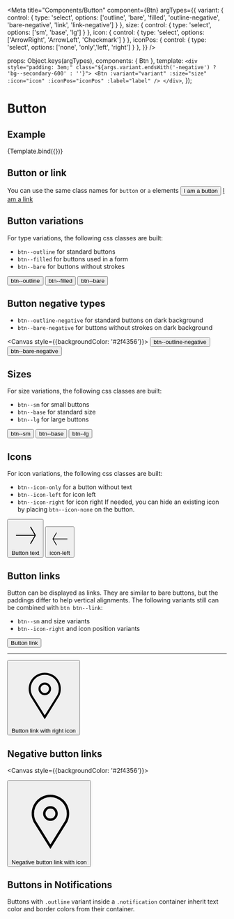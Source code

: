 
<Meta
  title="Components/Button"
  component={Btn}
  argTypes={{
    variant:    { control: { type: 'select', options: ['outline', 'bare', 'filled', 'outline-negative', 'bare-negative', 'link', 'link-negative'] } },
    size:    { control: { type: 'select', options: ['sm', 'base', 'lg'] } },
    icon:    { control: { type: 'select', options: ['ArrowRight', 'ArrowLeft', 'Checkmark'] } },
    iconPos: { control: { type: 'select', options: ['none', 'only','left', 'right'] } },
  }}
/>

  props: Object.keys(argTypes),
  components: { Btn },
  template: 
    `
    <div style="padding: 3em;" class="${args.variant.endsWith('-negative') ? 'bg--secondary-600' : ''}">
      <Btn :variant="variant" :size="size" :icon="icon" :iconPos="iconPos" :label="label" />
    </div>
    `,
});

# Button

## Example

<Canvas>
  <Story
    name="Example"
    args={{
      variant: 'outline',
      size: 'base',
      icon: 'ArrowRight',
      iconPos: 'none',
      label: 'Button text',
    }}
  >
    {Template.bind({})}
  </Story>
</Canvas>

<ArgsTable story="Example" />

## Button or link
You can use the same class names for `button` or `a` elements
<Canvas>
<button type="button" class="btn btn--base btn--outline">
  <span class="btn__text">
    I am a button
  </span>
</button>
<a href="#" class="btn btn--base btn--outline">
  <span class="btn__text">
    I am a link
  </span>
</a>
</Canvas>

## Button variations
For type variations, the following css classes are built:
- `btn--outline` for standard buttons
- `btn--filled` for buttons used in a form
- `btn--bare` for buttons without strokes

<Canvas>
<button type="button" class="btn btn--base btn--outline">
  <span class="btn__text">
    btn--outline
  </span>
</button>
<button type="button" class="btn btn--base btn--filled">
  <span class="btn__text">
    btn--filled
  </span>
</button>
<button type="button" class="btn btn--base btn--bare">
  <span class="btn__text">
    btn--bare
  </span>
</button>
</Canvas>

## Button negative types
- `btn--outline-negative` for standard buttons on dark background
- `btn--bare-negative` for buttons without strokes on dark background

<Canvas style={{backgroundColor: '#2f4356'}}>
<button type="button" class="btn btn--base btn--outline-negative">
  <span class="btn__text">
    btn--outline-negative
  </span>
</button>
<button type="button" class="btn btn--base btn--bare-negative">
  <span class="btn__text">
    btn--bare-negative
  </span>
</button>
</Canvas>

## Sizes
For size variations, the following css classes are built:
- `btn--sm` for small buttons
- `btn--base` for standard size
- `btn--lg` for large buttons

<Canvas>
<button type="button" class="btn btn--outline btn--sm">
  <span class="btn__text">
    btn--sm
  </span>
</button>
<button type="button" class="btn btn--outline btn--base">
  <span class="btn__text">
    btn--base
  </span>
</button>
<button type="button" class="btn btn--outline btn--lg">
  <span class="btn__text">
    btn--lg
  </span>
</button>
</Canvas>

## Icons
For icon variations, the following css classes are built:
- `btn--icon-only` for a button without text
- `btn--icon-left` for icon left
- `btn--icon-right` for icon right
If needed, you can hide an existing icon by placing `btn--icon-none` on the button.

<Canvas>
<button type="button" class="btn btn--outline btn--base btn--icon-only">
  <svg
    viewBox="0 0 24 24"
    class="btn__icon icon icon--base"
  >
    <path
      d="m16.444 19.204 4.066-7.044-4.066-7.044-.65.375 3.633 6.294h-15.187v.75h15.187l-3.633 6.294z"
    ></path>
  </svg>
  <span class="btn__text">Button text</span>
</button>
<button type="button" class="btn btn--outline btn--base btn--icon-left">
  <svg
    viewBox="0 0 24 24"
    class="btn__icon icon icon--base"
  >
    <path
      d="m8.306 5.116-4.066 7.044 4.066 7.044.65-.375-3.633-6.294h15.187v-.75h-15.187l3.633-6.294z"
    ></path>
  </svg>
  <span class="btn__text">icon-left</span>
</button>
</Canvas>

## Button links

Button can be displayed as links. They are similar to bare buttons, but the paddings differ to help vertical alignments. The following variants still can be combined with `btn btn--link`:
- `btn--sm` and size variants
- `btn--icon-right` and icon position variants

<Canvas>
<div>
  <button type="button" class="btn btn--link">
    <span class="btn__text">Button link</span>
  </button>
  <hr />
  <button type="button" class="btn btn--link btn--icon-right">
    <svg viewBox="0 0 24 24" class="btn__icon">
      <path d="m12.3916 20.99951-5.25976-8.42578a5.87365 5.87365 0 1 1 10.53857-.0332zm0-16.167a5.1305 5.1305 0 0 0 -5.125 5.125 5.07366 5.07366 0 0 0 .52 2.25293l4.605 7.373 4.624-7.40625a5.07217 5.07217 0 0 0 .501-2.21972 5.1305 5.1305 0 0 0 -5.125-5.12495zm0 7.418a2.292 2.292 0 1 1 2.292-2.292 2.29476 2.29476 0 0 1 -2.292 2.29198zm0-3.834a1.542 1.542 0 1 0 1.542 1.542 1.54363 1.54363 0 0 0 -1.542-1.54201z" />
    </svg>
    <span class="btn__text">Button link with right icon</span>
  </button>
</div>
</Canvas>

## Negative button links

<Canvas style={{backgroundColor: '#2f4356'}}>
<div>
  <button type="button" class="btn btn--link-negative">
    <svg viewBox="0 0 24 24" class="btn__icon">
      <path d="m12.3916 20.99951-5.25976-8.42578a5.87365 5.87365 0 1 1 10.53857-.0332zm0-16.167a5.1305 5.1305 0 0 0 -5.125 5.125 5.07366 5.07366 0 0 0 .52 2.25293l4.605 7.373 4.624-7.40625a5.07217 5.07217 0 0 0 .501-2.21972 5.1305 5.1305 0 0 0 -5.125-5.12495zm0 7.418a2.292 2.292 0 1 1 2.292-2.292 2.29476 2.29476 0 0 1 -2.292 2.29198zm0-3.834a1.542 1.542 0 1 0 1.542 1.542 1.54363 1.54363 0 0 0 -1.542-1.54201z" />
    </svg>
    <span class="btn__text">Negative button link with icon</span>
  </button>
</div>
</Canvas>

## Buttons in Notifications

Buttons with `.outline` variant inside a `.notification` container inherit text color and border colors from their container.
